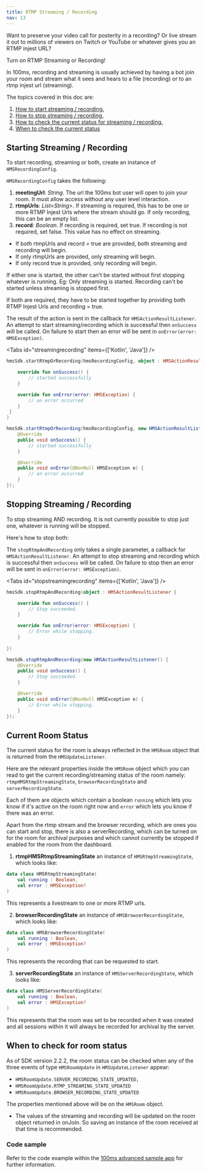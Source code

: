 ```yaml
---
title: RTMP Streaming / Recording
nav: 13
---
```


Want to preserve your video call for posterity in a recording? Or live stream it out to millions of viewers on Twitch or YouTube or whatever gives you an RTMP injest URL?

Turn on RTMP Streaming or Recording!

In 100ms, recording and streaming is usually achieved by having a bot join your room and stream what it sees and hears to a file (recording) or to an rtmp injest url (streaming).

The topics covered in this doc are:
1. [How to start streaming / recording.](#starting-streaming-recording)
2. [How to stop streaming / recording.](#stopping-streaming-recording)
3. [How to check the current status for streaming / recording.](#current-room-status)
4. [When to check the current status](#when-to-check-for-room-status)

## Starting Streaming / Recording
To start recording, streaming or both, create an instance of `HMSRecordingConfig`.

`HMSRecordingConfig` takes the following:
1. **meetingUrl**: *String*. The url the 100ms bot user will open to join your room. It must allow access without any user level interaction.
2. **rtmpUrls**: *List<String\>*. If streaming is required, this has to be one or more RTMP Injest Urls where the stream should go. If only recording, this can be an empty list.
3. **record**: *Boolean*. If recording is required, set true. If recording is not required, set false. This value has no effect on streaming.

* If both rtmpUrls and record = true are provided, both streaming and recording will begin.
* If only rtmpUrls are provided, only streaming will begin.
* If only record true is provided, only recording will begin.

If either one is started, the other can't be started without first stopping whatever is running.
Eg: Only streaming is started. Recording can't be started unless streaming is stopped first.

If both are required, they have to be started together by providing both RTMP Injest Urls and recording = true.

The result of the action is sent in the callback for `HMSActionResultListener`. An attempt to start streaming/recording which is successful then `onSuccess` will be called. On failure to start then an error will be sent in `onError(error: HMSException)`.

<Tabs id="streamingrecording" items={['Kotlin', 'Java']} />

<Tab id='streamingrecording-0'>

```kotlin
hmsSdk.startRtmpOrRecording(hmsRecordingConfig, object : HMSActionResultListener {

    override fun onSuccess() {
        // started successfully
    }

    override fun onError(error: HMSException) {
        // an error occurred
    }
 }
)
```

</Tab>

<Tab id='streamingrecording-1'>

```java
hmsSdk.startRtmpOrRecording(hmsRecordingConfig, new HMSActionResultListener() {
    @Override
    public void onSuccess() {
        // started successfully
    }

    @Override
    public void onError(@NonNull HMSException e) {
        // an error occurred
    }
});
```

</Tab>


## Stopping Streaming / Recording

To stop streaming AND recording. It is not currently possible to stop just one, whatever is running will be stopped.

Here's how to stop both:

The `stopRtmpAndRecording` only takes a single parameter, a callback for `HMSActionResultListener`. An attempt to stop streaming and recording which is successful then `onSuccess` will be called. On failure to stop then an error will be sent in `onError(error: HMSException)`.

<Tabs id="stopstreamingrecording" items={['Kotlin', 'Java']} />

<Tab id='stopstreamingrecording-0'>

```kotlin
hmsSdk.stopRtmpAndRecording(object : HMSActionResultListener {

    override fun onSuccess() {
        // Stop succeeded.
    }

    override fun onError(error: HMSException) {
        // Error while stopping.
    }
    
})

```

</Tab>

<Tab id='stopstreamingrecording-1'>

```java
hmsSdk.stopRtmpAndRecording(new HMSActionResultListener() {
    @Override
    public void onSuccess() {
        // Stop succeeded.
    }

    @Override
    public void onError(@NonNull HMSException e) {
        // Error while stopping.
    }
});
```

</Tab>

## Current Room Status

The current status for the room is always reflected in the `HMSRoom` object that is returned from the `HMSUpdateListener`.

Here are the relevant properties inside the `HMSRoom` object which you can read to get the current recording/streaming status of the room namely: `rtmpHMSRtmpStreamingState`, `browserRecordingState` and `serverRecordingState`.

Each of them are objects which contain a boolean `running` which lets you know if it's active on the room right now and `error` which lets you know if there was an error.

Apart from the rtmp stream and the browser recording, which are ones you can start and stop, there is also a serverRecording, which can be turned on for the room for archival purposes and which cannot currently be stopped if enabled for the room from the dashboard.

1. **rtmpHMSRtmpStreamingState** an instance of `HMSRtmpStreamingState`, which looks like:

```kotlin
data class HMSRtmpStreamingState(
    val running : Boolean,
    val error : HMSException?
)
```

This represents a livestream to one or more RTMP urls.

2. **browserRecordingState** an instance of `HMSBrowserRecordingState`, which looks like:

```kotlin
data class HMSBrowserRecordingState(
    val running : Boolean,
    val error : HMSException?
)
```

This represents the recording that can be requested to start.

3. **serverRecordingState** an instance of `HMSServerRecordingState`, which looks like:

```kotlin
data class HMSServerRecordingState(
    val running : Boolean,
    val error : HMSException?
)
```

This represents that the room was set to be recorded when it was created and all sessions within it will always be recorded for archival by the server.

## When to check for room status

As of SDK version 2.2.2, the room status can be checked when any of the three events of type `HMSRoomUpdate` in `HMSUpdateListener` appear:
* `HMSRoomUpdate.SERVER_RECORDING_STATE_UPDATED,`
* `HMSRoomUpdate.RTMP_STREAMING_STATE_UPDATED`
* `HMSRoomUpdate.BROWSER_RECORDING_STATE_UPDATED`

The properties mentioned above will be on the `HMSRoom` object.

- The values of the streaming and recording will be updated on the room object returned in onJoin.
So saving an instance of the room received at that time is recommended.

### Code sample
Refer to the code example within the [100ms advanced sample app](https://github.com/100mslive/100ms-android/blob/0ebfc6527bafbda7236d5245dedb5fefb262bfcc/app/src/main/java/live/hms/app2/ui/meeting/MeetingViewModel.kt#L295) for further information.
